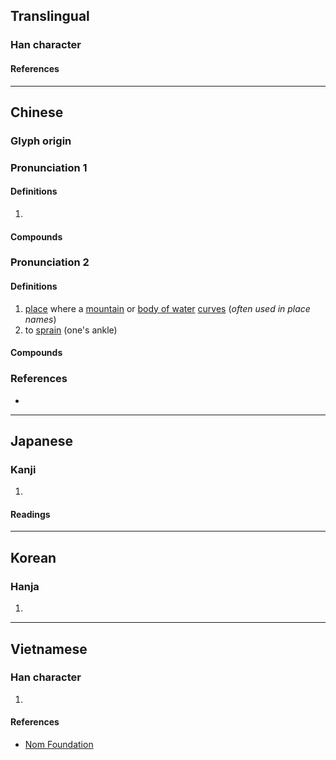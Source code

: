 {{character info}}
==Translingual==

===Han character===
{{Han char|rn=46|rad=山|as=09|sn=12|four=22253|canj=UIHV|ids=⿱山威}}

====References====
{{Han ref|kx=0315.210|dkj=08244|dj=0616.130|hdz=10785.120|uh=5D34}}

----

==Chinese==
{{zh-forms}}

===Glyph origin===
{{Han etym}}

===Pronunciation 1===
{{zh-pron
|m=wēi
|c=wai1
|mc=y
|oc=y
|cat=a
}}
{{zh-attn-split}}

====Definitions====
{{zh-hanzi}}

# {{rfdef|zh}} <!--uneven?-->

====Compounds====
{{zh-der|崴嵬}}

===Pronunciation 2===
{{zh-pron
|m=wǎi,wēi,1nb=standard in Mainland,2nb=standard in Taiwan
|cat=n,v
}}

====Definitions====
{{zh-hanzi}}

# [[place]] where a [[mountain]] or [[body of water]] [[curve]]s (''often used in place names'')
# to [[sprain]] (one's ankle)
#: {{zh-x|腳 崴{wǎi} 了 怎麼.辦？|What do I do when I sprain my ankle?}}

====Compounds====
{{zh-der|崴拉骨|海參崴|崴子|崴泥}}

===References===
* {{R:yue:mfccd}}

----

==Japanese==

===Kanji===
{{ja-kanji|grade=|rs=山09}}

# {{rfdef|ja|sort=山09}}

====Readings====
{{ja-readings
|on=わい, え, い
|kun=
}}

----

==Korean==

===Hanja===
{{ko-hanja|hangeul=[[외]], [[위]]|rv=|mr=}}

# {{rfdef|ko|sort=山09}}

----

==Vietnamese==

===Han character===
{{vi-readings|rs=山09|reading=út}}

# {{rfdef|vi|sort=山09}}

====References====
* [http://nomfoundation.org/common/nom_details.php?codepoint=5d34 Nom Foundation]